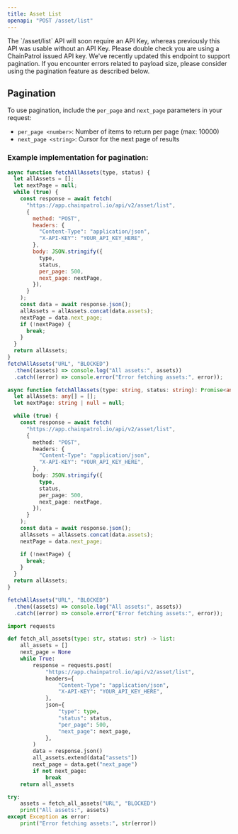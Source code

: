 ```yaml
---
title: Asset List
openapi: "POST /asset/list"
---
```


<Warning>
  The `/asset/list` API will soon require an API Key, whereas previously this
  API was usable without an API Key. Please double check you are using a
  ChainPatrol issued API key.
</Warning>

<Info>
  We've recently updated this endpoint to support pagination. If you encounter
  errors related to payload size, please consider using the pagination feature
  as described below.
</Info>

## Pagination

To use pagination, include the `per_page` and `next_page` parameters in your request:

- `per_page <number>`: Number of items to return per page (max: 10000)
- `next_page <string>`: Cursor for the next page of results

### Example implementation for pagination:

<CodeGroup>

```javascript JavaScript
async function fetchAllAssets(type, status) {
  let allAssets = [];
  let nextPage = null;
  while (true) {
    const response = await fetch(
      "https://app.chainpatrol.io/api/v2/asset/list",
      {
        method: "POST",
        headers: {
          "Content-Type": "application/json",
          "X-API-KEY": "YOUR_API_KEY_HERE",
        },
        body: JSON.stringify({
          type,
          status,
          per_page: 500,
          next_page: nextPage,
        }),
      }
    );
    const data = await response.json();
    allAssets = allAssets.concat(data.assets);
    nextPage = data.next_page;
    if (!nextPage) {
      break;
    }
  }
  return allAssets;
}
fetchAllAssets("URL", "BLOCKED")
  .then((assets) => console.log("All assets:", assets))
  .catch((error) => console.error("Error fetching assets:", error));
```

```typescript TypeScript
async function fetchAllAssets(type: string, status: string): Promise<any[]> {
  let allAssets: any[] = [];
  let nextPage: string | null = null;

  while (true) {
    const response = await fetch(
      "https://app.chainpatrol.io/api/v2/asset/list",
      {
        method: "POST",
        headers: {
          "Content-Type": "application/json",
          "X-API-KEY": "YOUR_API_KEY_HERE",
        },
        body: JSON.stringify({
          type,
          status,
          per_page: 500,
          next_page: nextPage,
        }),
      }
    );
    const data = await response.json();
    allAssets = allAssets.concat(data.assets);
    nextPage = data.next_page;

    if (!nextPage) {
      break;
    }
  }
  return allAssets;
}

fetchAllAssets("URL", "BLOCKED")
  .then((assets) => console.log("All assets:", assets))
  .catch((error) => console.error("Error fetching assets:", error));
```

```python Python
import requests

def fetch_all_assets(type: str, status: str) -> list:
    all_assets = []
    next_page = None
    while True:
        response = requests.post(
            "https://app.chainpatrol.io/api/v2/asset/list",
            headers={
                "Content-Type": "application/json",
                "X-API-KEY": "YOUR_API_KEY_HERE",
            },
            json={
                "type": type,
                "status": status,
                "per_page": 500,
                "next_page": next_page,
            },
        )
        data = response.json()
        all_assets.extend(data["assets"])
        next_page = data.get("next_page")
        if not next_page:
            break
    return all_assets

try:
    assets = fetch_all_assets("URL", "BLOCKED")
    print("All assets:", assets)
except Exception as error:
    print("Error fetching assets:", str(error))
```

</CodeGroup>
